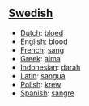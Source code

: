 ==[[Swedish]]==

*[[Dutch]]: [[bloed]]
*[[English]]: [[blood]]
*[[French]]: [[sang]]
*[[Greek]]: [[aima]]
*[[Indonesian]]: [[darah]]
*[[Latin]]: [[sangua]]
*[[Polish]]: [[krew]]
*[[Spanish]]: [[sangre]]